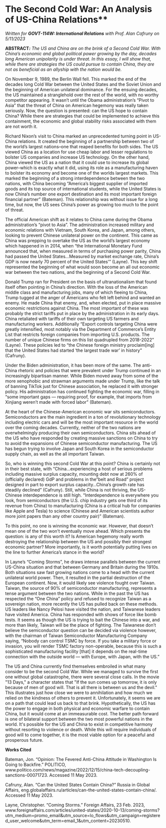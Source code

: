 # The Second Cold War: An Analysis of US-China Relations**
*Written for **GOVT-114W: International Relations** with Prof. Alan Cafruny on 5/11/2023*

**ABSTRACT*:*** *The US and China are on the brink of a Second Cold War.
With China's economic and global political power growing by the day,
decades long American unipolarity is under threat. In this essay, I will
show that, while there are strategies the US could pursue to contain
China, they are not as beneficial as an allyship with the nation would
be.*

On November 9, 1989, the Berlin Wall fell. This marked the end of the
decades long Cold War between the United States and the Soviet Union and
the beginning of American unilateral dominance. For the ensuing decades,
the US maintained a stranglehold over the rest of the world, with no
worthy competitor appearing. It wasn't until the Obama administration's
"Pivot to Asia" that the threat of China on American hegemony was really
taken seriously. Now, the question is presented: can the US hope to
contain China? While there are strategies that could be implemented to
achieve this containment, the economic and global stability risks
associated with them are not worth it.

Richard Nixon's visit to China marked an unprecedented turning point in
US-China relations. It created the beginning of a partnership between
two of the world's largest nations--one that reaped benefits for both
sides. The US viewed China as a location for use cheap labor and lesser
regulations to bolster US companies and increase US technology. On the
other hand, China viewed the US as a nation that it could use to
increase its global power--which is exactly what it did, using its role
as a manufacturing haven to bolster its economy and become one of the
worlds largest markets. This marked the beginning of a strong
interdependence between the two nations, with China becoming "America's
biggest supplier of imported goods and its top source of international
students, while the United States is now China's number one export
destination and its most important foreign financial partner" (Bateman).
This relationship was without issue for a long time, but now, the US
sees China's power as growing too much to the point of threat.

The official American shift as it relates to China came during the Obama
administration's "pivot to Asia". The administration increased military
and economic relations with Vietnam, South Korea, and Japan, among
others, looking to prevent Chinese unilateral power on the continent.
This came as China was prepping to overtake the US as the world's
largest economy which happened in in 2014, when "the International
Monetary Fund announced that, when measured in terms of purchasing power
parity, China had passed the United States...Measured by market exchange
rate, China's GDP is now nearly 70 percent of the United States'"
(Layne). This key shift represented the beginning of what would soon
become an all out economic war between the two nations, and the
beginning of a Second Cold War.

Donald Trump ran for President on the basis of ultranationalism that
found itself often pointing in China's direction. With the loss of the
American middle class and manufacturing jobs, many of which fleeing to
China, Trump tugged at the anger of Americans who felt left behind and
wanted an enemy. He made China that enemy, and, when elected, put in
place massive economic restrictions against China. The most important of
these was probably the strict tariffs put in place by the administration
in its early days. China retaliated with tariffs of their own targeting
US farmers and manufacturing workers. Additionally "Export controls
targeting China were greatly intensified, most notably via the
Department of Commerce's Entity List that restricts foreign companies
from importing U.S. products. The number of unique Chinese firms on this
list quadrupled from 2018-2022" (Layne). These policies led to "the
Chinese foreign ministry proclaim\[ing\] that the United States had
started 'the largest trade war' in history" (Cafruny).

Under the Biden administration, it has been more of the same. The
anti-China rhetoric and policies that were prevalent under Trump
continued in an increasingly bipartisan manner. While Biden moved away
from some of the more xenophobic and strawman arguments made under
Trump, like the talk of banning TikTok just for Chinese association, he
replaced it with stronger policy. His administration has continued
fighting the economic war, filling in "some important gaps --- requiring
proof, for example, that imports from Xinjiang weren't made with forced
labor" (Bateman).

At the heart of the Chinese-American economic war sits semiconductors.
Semiconductors are the main ingredient in a ton of revolutionary
technology including electric cars and will be the most important
resource in the world over the coming decades. Currently, neither of the
two nations are overwhelmingly producing their own semiconductors. China
sits ahead of the US who have responded by creating massive sanctions on
China to try to avoid the expansions of Chinese semiconductor
manufacturing. The US has begun trying to involve Japan and South Korea
in the semiconductor supply chain, as well as the all important Taiwan.

So, who is winning this second Cold War at this point? China is
certainly not in their best state, with "China...experiencing a host of
serious problems including massive surplus capacity, mounting debt now
at 260% of (officially declared) GdP and problems in the "belt and Road"
project designed in part to export surplus capacity...China's growth
rate has steadily declined" (Cafruny). Still, while China is not
thriving, the US-Chinese interdependence is still high. "Interdependence
is everywhere you look, from semiconductors (the U.S. chip industry gets
one third of its revenue from China) to manufacturing (China is a
critical hub for companies like Apple and Tesla) to science (Chinese and
American scientists author more joint papers than any other country
pair)" (Bateman).

To this point, no one is winning the economic war. However, that doesn't
mean one of the two won't eventually move ahead. Which presents the
question: is any of this worth it? Is American hegemony really worth
destroying the relationship between the US and possibly their strongest
economic partner? More importantly, is it worth potentially putting
lives on the line to further America's stance in the world?

In Layne's "Coming Storms", he draws intense parallels between the
current US-China situation and that between Germany and Britain during
the 1910s. Both situations saw fast growing nations come to a head with
the current unilateral world power. Then, it resulted in the partial
destruction of the European continent. Now, it would likely see violence
fought over Taiwan. Taiwan, the source of 90% of semiconductor
manufacturing, represents a tense argument between the two nations.
While in the past the US has respected the "One China" policy and
refused to recognize Taiwan as a sovereign nation, more recently the US
has pulled back on these methods. US leaders like Nancy Pelosi have
visited the nation, and Taiwanese leaders have visited America. China
has responded with shows of force like bomb tests. It seems as though
the US is trying to bait the Chinese into a war, and more than likely,
Taiwan will be the place of fighting. The Taiwanese don't believe the
semiconductor question can be decided via violence however, with the
chairman of Taiwan Semiconductor Manufacturing Company saying, "Nobody
can control TSMC by force. If you take a military force or invasion, you
will render TSMC factory non-operable, because this is such a
sophisticated manufacturing facility \[that\] it depends on the
real-time connection with the outside world --- with Europe, with Japan,
with the US."

The US and China currently find themselves embroiled in what many
consider to be the second Cold War. While we managed to survive the
first one without global catastrophe, there were several close calls. In
the movie \"13 Days,\" a character states that \"If the sun comes up
tomorrow, it is only because of men of good will. That is all there is
between us and the devil.\" This illustrates just how close we were to
annihilation and how much we relied on the kindness of others to prevent
it. Unfortunately, it seems we are on a path that could lead us back to
that brink. Hypothetically, the US has the power to engage in both
physical and economic warfare to contain China, but it would come at an
immeasurable cost. The better path forward is one of bilateral support
between the two most powerful nations in the world. It\'s possible for
the US and China to exist in competitive harmony without resorting to
violence or death. While this will require individuals of good will to
come together, it is the most viable option for a peaceful and
prosperous future.

**Works Cited**

Bateman, Jon. "Opinion: The Fevered Anti-China Attitude in Washington Is
Going to Backfire." POLITICO,
www.politico.com/news/magazine/2022/12/15/china-tech-decoupling-sanctions-00071723.
Accessed 11 May 2023.

Cafruny, Alan. "Can the United States Contain China?" Russia in Global
Affairs,
eng.globalaffairs.ru/articles/can-the-united-states-contain-china/.
Accessed 11 May 2023.

Layne, Christopher. "Coming Storms." Foreign Affairs, 23 Feb. 2023,
www.foreignaffairs.com/articles/united-states/2020-10-13/coming-storms?utm_medium=promo_email&amp;utm_source=lo_flows&amp;utm_campaign=registered_user_welcome&amp;utm_term=email_1&amp;utm_content=20230510.
